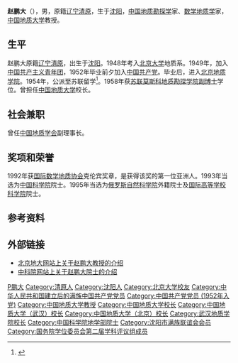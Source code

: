 {{Infobox_Person
| name = 赵鹏大
|image= Zhao Pengda 2012-11-06.jpg
|box_width= 250px
|occupation= 中国地质大学教授
| period = 
|birth_name=
| other_names =
| Sex =男
|birth_date= 1931年5月25日
|birth_place= {{CHN-1928}}[[奉天省|奉天省]][[沈阳市|沈阳市]]
|death_date= 
|death_place= 
| nationality ={{PRC}}
| residence =
| party =
| religion =
| spouse = 
| relatives = 
|education= 1952年获北京大学地质学学士学位<br />1958年获莫斯科地质勘探学院副博士学位
| past = 
{{Infobox_People_CAS
|学部=地学部
|专业=地质勘探学家、数学地质学家
|当选年=1993年
}}
| work =
《矿床统计预测》、《地质勘探中的统计分析》、《矿床勘查与评价》、《试论地质体数学特征》、《初论地质异常》、《高等地质教育的理论与实践》、《Theories and Principles of Mineral Deposits Prediction in large Scale》、《The Geological Anomaly and Mineral Prediction》等
|awards=
*1960年被评为北京市文教界先进工作者
*1988年被授予“国家级有突出贡献的中青年专家”称号
*1992年获[[国际数学地质协会|国际数学地质协会]]最高奖——克伦宾奖章
}}
'''赵鹏大'''（{{bd|1931年|5月25日|||Z}}），男，原籍[[辽宁|辽宁]][[清原|清原]]，生于[[沈阳|沈阳]]，[[中华人民共和国|中国]][[地质勘探学|地质勘探学]]家、[[数学地质学|数学地质学]]家，[[中国地质大学|中国地质大学]]教授。

== 生平 ==
赵鹏大原籍[[辽宁|辽宁]][[清原|清原]]，出生于[[沈阳|沈阳]]。1948年考入[[北京大学|北京大学]]地质系。1949年，加入[[中国共产主义青年团|中国共产主义青年团]]，1952年毕业前夕加入[[中国共产党|中国共产党]]。毕业后，进入[[北京地质学院|北京地质学院]]。1954年，公派至苏联留学<ref>{{Cite web |url=http://pkunews.pku.edu.cn/pub/pkunews/wyyd/wytd/651231fd64d2445b9b5e2203cb66ef28.htm |title=老北大的故事/赵鹏大：做平凡人，做出彩事|accessdate=2020-02-09 |author= |date=2017-10-12 |work= |publisher=北京大学新闻网|language=Zh-hans }}</ref>。1958年获[[苏联|苏联]][[莫斯科地质勘探学院|莫斯科地质勘探学院]][[副博士|副博士]]学位。曾担任[[中国地质大学|中国地质大学]]校长。

== 社会兼职 ==
曾任[[中国地质学会|中国地质学会]]副理事长。

== 奖项和荣誉 ==
1992年获[[国际数学地质协会|国际数学地质协会]]克伦宾奖章，是获得该奖的第一位亚洲人。1993年当选为[[中国科学院|中国科学院]]院士。1995年当选为[[俄罗斯自然科学院|俄罗斯自然科学院]]外籍院士及[[国际高等学校科学院|国际高等学校科学院]]院士。

== 参考资料 ==
{{Reflist}}

== 外部链接 ==
* [https://web.archive.org/web/20100204221141/http://dept.cugb.edu.cn/dxy/Yuanshi_zhaopengda.htm 北京地大网站上关于赵鹏大教授的介绍]
* [https://web.archive.org/web/20090918021327/http://sourcedb.cas.cn/sourcedb_ad_cas/zw2/ysxx/dxb/200906/t20090624_1804134.html 中科院网站上关于赵鹏大院士的介绍]

{{中国科学院地学部院士}}
{{国务院学位委员会第二届学科评议组/工学}}

{{Authority control}}
{{DEFAULTSORT:Zhao}}
[[Category:赵姓|P鹏大]]
[[Category:清原人|Category:清原人]]
[[Category:沈阳人|Category:沈阳人]]
[[Category:北京大学校友|Category:北京大学校友]]
[[Category:中华人民共和国建立后的满族中国共产党党员|Category:中华人民共和国建立后的满族中国共产党党员]]
[[Category:中国共产党党员_(1952年入党)|Category:中国共产党党员 (1952年入党)]]
[[Category:中国地质大学教授|Category:中国地质大学教授]]
[[Category:中国地质大学校长|Category:中国地质大学校长]]
[[Category:中国地质大学（武汉）校长|Category:中国地质大学（武汉）校长]]
[[Category:中国地质大学（北京）校长|Category:中国地质大学（北京）校长]]
[[Category:武汉地质学院校长|Category:武汉地质学院校长]]
[[Category:中国科学院地学部院士|Category:中国科学院地学部院士]]
[[Category:沈阳市满族联谊会会员|Category:沈阳市满族联谊会会员]]
[[Category:国务院学位委员会第二届学科评议组成员|Category:国务院学位委员会第二届学科评议组成员]]